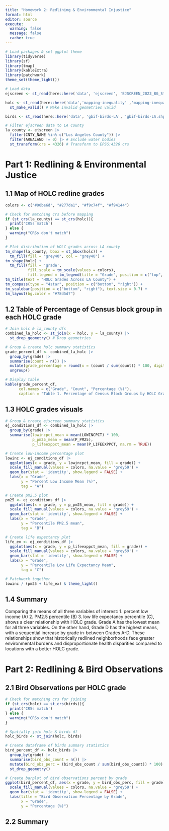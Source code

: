 ```yaml
---
title: "Homework 2: Redlining & Environmental Injustice"
format: html
editor: source
execute: 
  warning: false
  message: false
  cache: true
---
```


```r
# Load packages & set ggplot theme
library(tidyverse)
library(sf)
library(tmap)
library(kableExtra)
library(patchwork)
theme_set(theme_light())
```

```r
# Load data
ejscreen <- st_read(here::here('data', 'ejscreen', 'EJSCREEN_2023_BG_StatePct_with_AS_CNMI_GU_VI.gdb'))

holc <- st_read(here::here('data','mapping-inequality' ,'mapping-inequality-los-angeles.json')) |> 
  st_make_valid() # Make invalid geometries valid

birds <- st_read(here::here('data', 'gbif-birds-LA', 'gbif-birds-LA.shp'))
```

```r
# Filter ejscreen data to LA county
la_county <- ejscreen |> 
  filter(CNTY_NAME %in% c("Los Angeles County")) |> 
  filter(AREALAND != 0) |> # Exclude water bodies 
  st_transform(crs = 4326) # Transform to EPSG:4326 crs
```

# Part 1: Redlining & Environmental Justice

## 1.1 Map of HOLC redline grades
```r
colors <- c("#90be6d", "#277da1", "#f9c74f", "#f94144")
```

```r
# Check for matching crs before mapping
if (st_crs(la_county) == st_crs(holc)){
  print('CRSs match')
} else {
  warning("CRSs don't match")
}

# Plot distribution of HOLC grades across LA county
tm_shape(la_county, bbox = st_bbox(holc)) +
  tm_fill(fill = "grey40", col = "grey40") +
tm_shape(holc) +
  tm_fill(fill = 'grade',
          fill.scale = tm_scale(values = colors),
          fill.legend = tm_legend(title = "Grade", position = c("top", "right"))) +
tm_title(text = "HOLC Grades Across LA County") +
tm_compass(type = "4star", position = c("bottom", "right")) +
tm_scalebar(position = c("bottom", "right"), text.size = 0.7) +
tm_layout(bg.color = "#78d5d7")
```

## 1.2 Table of Percentage of Census block group in each HOLC grade
```r
# Join holc & la_county dfs
combined_la_holc <- st_join(x = holc, y = la_county) |> 
  st_drop_geometry() # Drop geometries

# Group & create holc summary statistics
grade_percent_df <- combined_la_holc |> 
  group_by(grade) |> 
  summarise(count = n()) |> 
  mutate(grade_percentage = round(x = (count / sum(count)) * 100, digits = 2)) |> 
  ungroup()

# Display table
kable(grade_percent_df, 
      col.names = c("Grade", "Count", "Percentage (%)"),
      caption = "Table 1. Percentage of Census Block Groups by HOLC Grade")

```

## 1.3 HOLC grades visuals
```r
# Group & create ejscreen summary statistics
ej_conditions_df <- combined_la_holc |> 
  group_by(grade) |> 
  summarise(lowincpct_mean = mean(LOWINCPCT) * 100,
            p_pm25_mean = mean(P_PM25),
            p_lifeexppct_mean = mean(P_LIFEEXPPCT, na.rm = TRUE))
```

```r
# Create low-income percentage plot
lowinc <- ej_conditions_df |> 
  ggplot(aes(x = grade, y = lowincpct_mean, fill = grade)) +
  scale_fill_manual(values = colors, na.value = 'grey59') +
  geom_bar(stat = 'identity', show.legend = FALSE) +
  labs(x = "Grade",
       y = "Percent Low Income Mean (%)",
       tag = "A")

# Create pm2.5 plot
pm25 <- ej_conditions_df |> 
  ggplot(aes(x = grade, y = p_pm25_mean, fill = grade)) +
  scale_fill_manual(values = colors, na.value = 'grey59') +
  geom_bar(stat = 'identity', show.legend = FALSE) +
  labs(x = "Grade",
       y = "Percentile PM2.5 mean",
       tag = "B")

# Create life expectancy plot
life_ex <- ej_conditions_df |> 
  ggplot(aes(x = grade, y = p_lifeexppct_mean, fill = grade)) +
  scale_fill_manual(values = colors, na.value = 'grey59') +
  geom_bar(stat = 'identity', show.legend = FALSE) +
  labs(x = "Grade",
       y = "Percentile Low Life Expectancy Mean",
       tag = "C")

# Patchwork together
lowinc / (pm25 + life_ex) & theme_light()
```

## 1.4 Summary

Comparing the means of all three variables of interest: 1. percent low income (A) 2. PM2.5 percentile (B) 3. low life expectancy percentile (C), shows a clear relationship with HOLC grade. Grade A has the lowest mean for all three variables. On the other hand, Grade D has the highest means, with a sequential increase by grade in-between Grades A-D. These relationships show that historically redlined neighborhoods face greater environmental burdens and disproportionate health disparities compared to locations with a better HOLC grade. 

# Part 2: Redlining & Bird Observations

## 2.1 Bird Observations per HOLC grade
```r
# Check for matching crs for joining
if (st_crs(holc) == st_crs(birds)){
  print('CRSs match')
} else {
  warning("CRSs don't match")
}

# Spatially join holc & birds df
holc_birds <- st_join(holc, birds)
```

```r
# Create dataframe of birds summary statistics
bird_percent_df <- holc_birds |> 
  group_by(grade) |> 
  summarise(bird_obs_count = n()) |>
  mutate(bird_obs_perc = (bird_obs_count / sum(bird_obs_count)) * 100) |> 
  st_drop_geometry()

# Create barplot of bird observations percent by grade
ggplot(bird_percent_df, aes(x = grade, y = bird_obs_perc, fill = grade)) +
  scale_fill_manual(values = colors, na.value = 'grey59') +
  geom_bar(stat = 'identity', show.legend = FALSE) +
  labs(title = "Bird Observation Percentage by Grade",
       x = "Grade",
       y = "Percentage (%)") 
```

## 2.2 Summary
